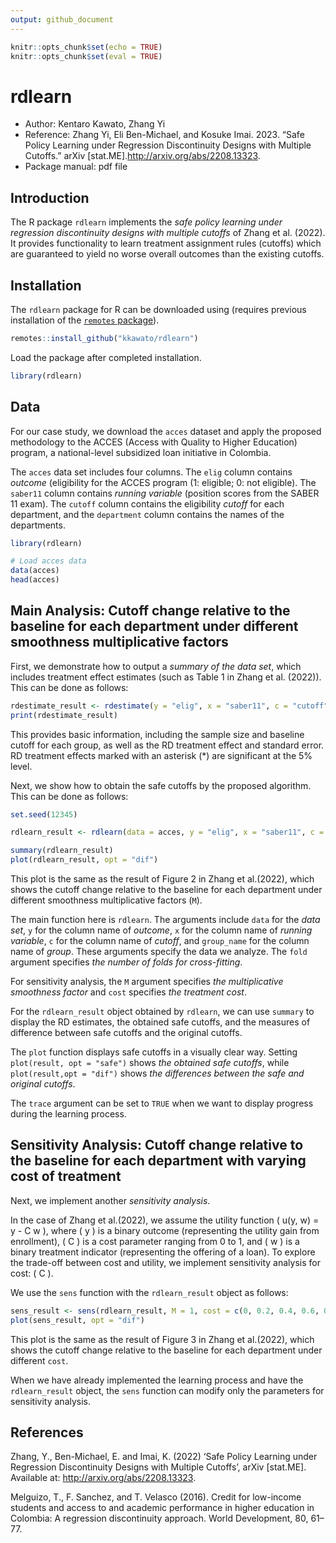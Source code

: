 ```yaml
---
output: github_document
---
```

<!-- README.md is generated from README.Rmd. Please edit that file -->

```r
knitr::opts_chunk$set(echo = TRUE)
knitr::opts_chunk$set(eval = TRUE)
```

# rdlearn

<!-- badges: start -->

<!-- badges: end -->

-   Author: Kentaro Kawato, Zhang Yi
-   Reference: Zhang Yi, Eli Ben-Michael, and Kosuke Imai. 2023. “Safe Policy Learning under Regression Discontinuity Designs with Multiple Cutoffs.” arXiv [stat.ME].<http://arxiv.org/abs/2208.13323>.
-   Package manual: pdf file

## Introduction
The R package `rdlearn` implements the *safe policy learning under regression discontinuity designs with multiple cutoffs* of Zhang et al. (2022). It provides functionality to learn treatment assignment rules (cutoffs) which are guaranteed to yield no worse overall outcomes than the existing cutoffs.


## Installation
The `rdlearn` package for R can be downloaded using (requires previous installation of the [`remotes` package](https://remotes.r-lib.org/index.html)).

```r
remotes::install_github("kkawato/rdlearn")
```

Load the package after completed installation. 

```r
library(rdlearn)
```


## Data
For our case study, we download the `acces` dataset and apply the proposed methodology to the ACCES (Access with Quality to Higher Education) program, a national-level subsidized loan initiative in Colombia. 

The `acces` data set includes four columns. The `elig` column contains *outcome* (eligibility for the ACCES program (1: eligible; 0: not eligible). The `saber11` column contains *running variable* (position scores from the SABER 11 exam). The `cutoff` column contains the eligibility *cutoff* for each department, and the `department` column contains the names of the departments.

```r
library(rdlearn)

# Load acces data
data(acces)
head(acces)
```

## Main Analysis: Cutoff change relative to the baseline for each department under different smoothness multiplicative factors

First, we demonstrate how to output a *summary of the data set*, which includes treatment effect estimates (such as Table 1 in Zhang et al. (2022)). This can be done as follows:

```r
rdestimate_result <- rdestimate(y = "elig", x = "saber11", c = "cutoff", group_name = "department", data = acces)
print(rdestimate_result)
```

This provides basic information, including the sample size and baseline cutoff for each group, as well as the RD treatment effect and standard error. RD treatment effects marked with an asterisk (*) are significant at the 5% level.

Next, we show how to obtain the safe cutoffs by the proposed algorithm. This can be done as follows:

```r
set.seed(12345)

rdlearn_result <- rdlearn(data = acces, y = "elig", x = "saber11", c = "cutoff", group_name = "department", fold = 20, M = c(0, 1, 2, 4), cost = 0, trace = FALSE)

summary(rdlearn_result)
plot(rdlearn_result, opt = "dif")
```

This plot is the same as the result of Figure 2 in Zhang et al.(2022), which shows the cutoff change relative to the baseline for each department under different smoothness multiplicative factors (`M`). 

The main function here is `rdlearn`. The arguments include `data` for the *data set*, `y` for the column name of *outcome*, `x` for the column name of *running variable*, `c` for the column name of *cutoff*, and `group_name` for the column name of *group*. These arguments specify the data we analyze. The `fold` argument specifies *the number of folds for cross-fitting*.

For sensitivity analysis, the `M` argument specifies *the multiplicative smoothness factor* and `cost` specifies *the treatment cost*.

For the `rdlearn_result` object obtained by `rdlearn`, we can use `summary` to display the RD estimates, the obtained safe cutoffs, and the measures of difference between safe cutoffs and the original cutoffs. 

The `plot` function displays safe cutoffs in a visually clear way. Setting `plot(result, opt = "safe")` shows *the obtained safe cutoffs*, while `plot(result,opt = "dif")` shows *the differences between the safe and original cutoffs*.

The `trace` argument can be set to `TRUE` when we want to display progress during the learning process.

## Sensitivity Analysis: Cutoff change relative to the baseline for each department with varying cost of treatment

Next, we implement another *sensitivity analysis*.

In the case of Zhang et al.(2022), we assume the utility function \( u(y, w) = y - C \times w \), where \( y \) is a binary outcome (representing the utility gain from enrollment), \( C \) is a cost parameter ranging from 0 to 1, and \( w \) is a binary treatment indicator (representing the offering of a loan). To explore the trade-off between cost and utility, we implement sensitivity analysis for cost: \( C \).

We use the `sens` function with the `rdlearn_result` object as follows:

```r
sens_result <- sens(rdlearn_result, M = 1, cost = c(0, 0.2, 0.4, 0.6, 0.8, 1), trace = FALSE)
plot(sens_result, opt = "dif")
```

This plot is the same as the result of Figure 3 in Zhang et al.(2022), which shows the cutoff change relative to the baseline for each department under different `cost`. 

When we have already implemented the learning process and have the `rdlearn_result` object, the `sens` function can modify only the parameters for sensitivity analysis.

## References
Zhang, Y., Ben-Michael, E. and Imai, K. (2022) ‘Safe Policy Learning under Regression Discontinuity Designs with Multiple Cutoffs’, arXiv [stat.ME]. Available at: [http://arxiv.org/abs/2208.13323](http://arxiv.org/abs/2208.13323).

Melguizo, T., F. Sanchez, and T. Velasco (2016). Credit for low-income students and access to and academic performance in higher education in Colombia: A regression discontinuity approach. World Development, 80, 61–77.
